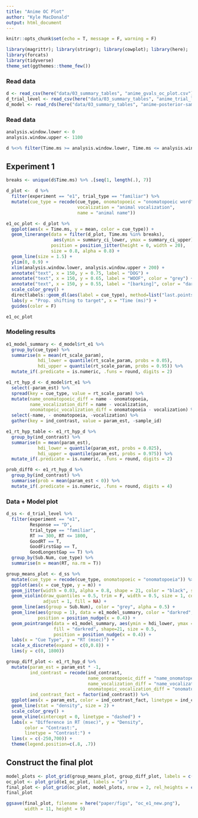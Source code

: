 ```yaml
---
title: "Anime OC Plot"
author: "Kyle MacDonald"
output: html_document
---
```


```r
knitr::opts_chunk$set(echo = T, message = F, warning = F)
```

```r
library(magrittr); library(stringr); library(cowplot); library(here); 
library(forcats)
library(tidyverse)
theme_set(ggthemes::theme_few())
```

### Read data

```r
d <- read_csv(here("data/03_summary_tables", "anime_gvals_oc_plot.csv"))
d_trial_level <- read_csv(here("data/03_summary_tables", "anime_trial_level.csv"))
d_model <- read_rds(here("data/03_summary_tables", "anime-posterior-samples.rds"))
```

### Read data

```r
analysis.window.lower <- 0
analysis.window.upper <- 1100

d %<>% filter(Time.ms >= analysis.window.lower, Time.ms <= analysis.window.upper)
```

## Experiment 1

```r
breaks <- unique(d$Time.ms) %>% .[seq(1, length(.), 7)]

d_plot <-  d %>% 
  filter(experiment == "e1", trial_type == "familiar") %>% 
  mutate(cue_type = recode(cue_type, onomatopoeic = "onomatopoeic word",
                           vocalization = "animal vocalization",
                           name = "animal name"))
```


```r
e1_oc_plot <- d_plot %>% 
  ggplot(aes(x = Time.ms, y = mean, color = cue_type)) +
  geom_linerange(data = filter(d_plot, Time.ms %in% breaks), 
                  aes(ymin = summary_ci_lower, ymax = summary_ci_upper),
                 position = position_jitter(height = 0, width = 20),
                 size = 0.8, alpha = 0.8) +
  geom_line(size = 1.5) +
  ylim(0, 0.9) +
  xlim(analysis.window.lower, analysis.window.upper + 200) +
  annotate("text", x = 150, y = 0.75, label = "DOG") +
  annotate("text", x = 150, y = 0.65, label = "WOOF", color = "grey") +
  annotate("text", x = 150, y = 0.55, label = "[barking]", color = "darkgrey") +
  scale_color_grey() +
  directlabels::geom_dl(aes(label = cue_type), method=list("last.points")) +
  labs(y = "Prop. shifting to target", x = "Time (ms)") +
  guides(color = F) 

e1_oc_plot
```

### Modeling results

```r
e1_model_summary <- d_model$rt_e1 %>% 
  group_by(cue_type) %>% 
  summarise(m = mean(rt_scale_param),
            hdi_lower = quantile(rt_scale_param, probs = 0.05),
            hdi_upper = quantile(rt_scale_param, probs = 0.95)) %>% 
  mutate_if(.predicate = is.numeric, .funs = round, digits = 2)
```

```r
e1_rt_hyp_d <- d_model$rt_e1 %>% 
  select(-param_est) %>% 
  spread(key = cue_type, value = rt_scale_param) %>% 
  mutate(name_onomatopoeic_diff = name - onomatopoeia,
         name_vocalization_diff = name - vocalization,
         onomatopeic_vocalization_diff = onomatopoeia - vocalization) %>% 
  select(-name, - onomatopoeia, -vocalization) %>% 
  gather(key = ind_contrast, value = param_est, -sample_id) 

e1_rt_hyp_table <- e1_rt_hyp_d %>% 
  group_by(ind_contrast) %>% 
  summarise(m = mean(param_est),
            hdi_lower = quantile(param_est, probs = 0.025),
            hdi_upper = quantile(param_est, probs = 0.975)) %>% 
  mutate_if(.predicate = is.numeric, .funs = round, digits = 2)

prob_diff0 <- e1_rt_hyp_d %>% 
  group_by(ind_contrast) %>% 
  summarise(prob = mean(param_est < 0)) %>% 
  mutate_if(.predicate = is.numeric, .funs = round, digits = 4)
```

### Data + Model plot

```r
d_ss <- d_trial_level %>% 
  filter(experiment == "e1",
         Response == "D", 
         trial_type == "familiar",
         RT >= 300, RT <= 1800,
         GoodRT == T,
         GoodFirstGap == T,
         GoodLongestGap == T) %>% 
  group_by(Sub.Num, cue_type) %>% 
  summarise(m = mean(RT, na.rm = T))
```

```r
group_means_plot <- d_ss %>% 
  mutate(cue_type = recode(cue_type, onomatopoeic = "onomatopoeia")) %>% 
  ggplot(aes(x = cue_type, y = m)) +
  geom_jitter(width = 0.03, alpha = 0.8, shape = 21, color = "black", size = 3) +
  geom_violin(draw_quantiles = 0.5, trim = F, width = 0.5, size = 1, color = "grey30",
              adjust = 1, fill = NA) + 
  geom_line(aes(group = Sub.Num), color = "grey", alpha = 0.5) + 
  geom_line(aes(group = 1), data = e1_model_summary, color = "darkred", size = 1,
            position = position_nudge(x = 0.4)) + 
  geom_pointrange(data = e1_model_summary, aes(ymin = hdi_lower, ymax = hdi_upper), color = "darkred", 
                  fill = "darkred", shape=21, size = 0.5,
                  position = position_nudge(x = 0.4)) + 
  labs(x = "Cue Type", y = "RT (msec)") +
  scale_x_discrete(expand = c(0,0.8)) +
  lims(y = c(0, 1800)) 
```

```r
group_diff_plot <- e1_rt_hyp_d %>% 
  mutate(param_est = param_est * -1, 
         ind_contrast = recode(ind_contrast, 
                               name_onomatopoeic_diff = "name_onomatopeia",
                               name_vocalization_diff = "name_vocalization",
                               onomatopeic_vocalization_diff = "onomatopeia_vocalization"),
         ind_contrast_fact = factor(ind_contrast)) %>% 
  ggplot(aes(x = param_est, color = ind_contrast_fact, linetype = ind_contrast_fact)) +
  geom_line(stat = "density", size = 2) +
  scale_color_grey() +
  geom_vline(xintercept = 0, linetype = "dashed") +
  labs(x = "Difference in RT (msec)", y = "Density",
       color = "Contrast:",
       linetype = "Contrast:") +
  lims(x = c(-250,700)) + 
  theme(legend.position=c(.8, .7))
```

## Construct the final plot

```r
model_plots <- plot_grid(group_means_plot, group_diff_plot, labels = c("b", "c"), rel_widths = c(1, 1.2))
oc_plot <- plot_grid(e1_oc_plot, labels = "a")
final_plot <- plot_grid(oc_plot, model_plots, nrow = 2, rel_heights = c(1,0.8))
final_plot
```

```r
ggsave(final_plot, filename = here("paper/figs", "oc_e1_new.png"), 
       width = 11, height = 9)
```

